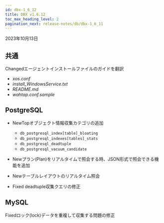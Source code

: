 ```yaml
---
id: dbx-1_6_12
title: DBX v1.6.12
toc_max_heading_level: 2
pagination_next: release-notes/db/dbx-1_6_11
---
```


2023年10月13日

## 共通

<p><Status>Changed</Status>エージェントインストールファイルのガイドを翻訳</p>

-   _xos.conf_
-   _install_WindowsService.txt_
-   _README.md_
-   _wahtap.conf.sample_

## PostgreSQL

-   <Status>New</Status>Topオブジェクト情報収集カテゴリの追加

    -   `db_postgresql_index[table]_bloating`
    -   `db_postgresql_indexes[tables]_stats`
    -   `db_postgresql_deadtuple`
    -   `db_postgresql_vacuum_candidate`

-   <Status>New</Status>プラン(Plan)をリアルタイムで照会する時、JSON形式で照会できる機能を追加

-   <Status>New</Status>テーブルレイアウトのリアルタイム照会

-   <Status>Fixed</Status> deadtuple収集クエリの修正

## MySQL

<p><Status>Fixed</Status>ロック(lock)データを重複して収集する問題の修正</p>
